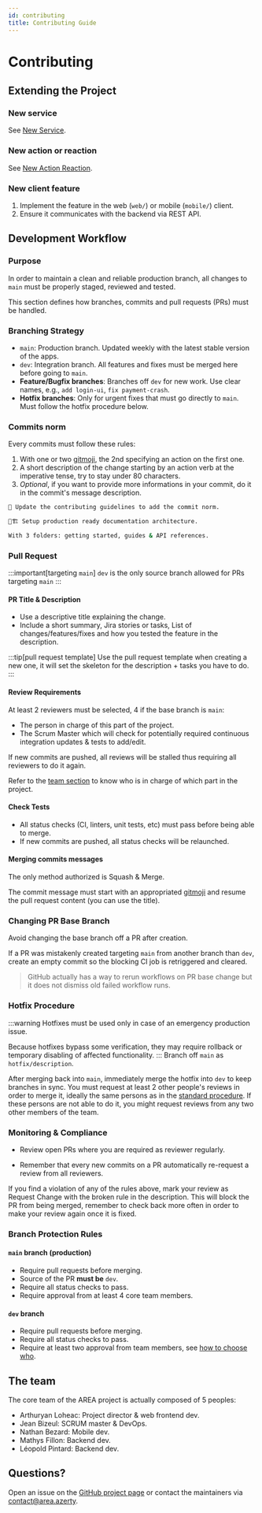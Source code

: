 ```yaml
---
id: contributing
title: Contributing Guide
---
```


# Contributing

## Extending the Project

### New service
See [New Service](/guide/new-service).

### New action or reaction
See [New Action Reaction](/guide/new-action-reaction).

### New client feature
1. Implement the feature in the web (`web/`) or mobile (`mobile/`) client.
2. Ensure it communicates with the backend via REST API.

## Development Workflow

### Purpose
In order to maintain a clean and reliable production branch, all changes to `main` must be properly staged, reviewed and tested.

This section defines how branches, commits and pull requests (PRs) must be handled.

### Branching Strategy
- `main`: Production branch. Updated weekly with the latest stable version of the apps.
- `dev`: Integration branch. All features and fixes must be merged here before going to `main`.
- **Feature/Bugfix branches**: Branches off `dev` for new work. Use clear names, e.g., `add login-ui`, `fix payment-crash`.
- **Hotfix branches**: Only for urgent fixes that must go directly to `main`. Must follow the hotfix procedure below.

### Commits norm

Every commits must follow these rules:
1. With one or two [gitmoji](https://gitmoji.dev/), the 2nd specifying an action on the first one.
2. A short description of the change starting by an action verb at the imperative tense, try to stay under 80 characters.
3. *Optional*, if you want to provide more informations in your commit, do it in the commit's message description.

```bash title="Simple example"
📝 Update the contributing guidelines to add the commit norm.
```

```bash title="Multiple gitmojis + description"
📝🏗️ Setup production ready documentation architecture.

With 3 folders: getting started, guides & API references.
```

### Pull Request

:::important[targeting `main`]
`dev` is the only source branch allowed for PRs targeting `main`
:::

#### PR Title & Description
- Use a descriptive title explaining the change.
- Include a short summary, Jira stories or tasks, List of changes/features/fixes and how you tested the feature in the description.

:::tip[pull request template]
Use the pull request template when creating a new one, it will set the skeleton for the description + tasks you have to do.
:::

#### Review Requirements
At least 2 reviewers must be selected, 4 if the base branch is `main`:
- The person in charge of this part of the project.
- The Scrum Master which will check for potentially required continuous integration updates & tests to add/edit.

If new commits are pushed, all reviews will be stalled thus requiring all reviewers to do it again.

Refer to the [team section](#the-team) to know who is in charge of which part in the project.

#### Check Tests
- All status checks (CI, linters, unit tests, etc) must pass before being able to merge.
- If new commits are pushed, all status checks will be relaunched.

#### Merging commits messages
The only method authorized is Squash & Merge.

The commit message must start with an appropriated [gitmoji](https://gitmoji.dev/) and resume the pull request content (you can use the title).

### Changing PR Base Branch
Avoid changing the base branch off a PR after creation.

If a PR was mistakenly created targeting `main` from another branch than `dev`, create an empty commit so the blocking CI job is retriggered and cleared.

> GitHub actually has a way to rerun workflows on PR base change but it does not dismiss old failed workflow runs.

### Hotfix Procedure
:::warning
Hotfixes must be used only in case of an emergency production issue.

Because hotfixes bypass some verification, they may require rollback or temporary disabling of affected functionality.
:::
Branch off `main` as `hotfix/description`.

After merging back into `main`, immediately merge the hotfix into `dev` to keep branches in sync.
You must request at least 2 other people's reviews in order to merge it, ideally the same persons as in the [standard procedure](#review-requirements).
If these persons are not able to do it, you might request reviews from any two other members of the team.

### Monitoring & Compliance
- Review open PRs where you are required as reviewer regularly.

- Remember that every new commits on a PR automatically re-request a review from all reviewers.

If you find a violation of any of the rules above, mark your review as Request Change with the broken rule in the description.
This will block the PR from being merged, remember to check back more often in order to make your review again once it is fixed.

### Branch Protection Rules

#### `main` branch (production)

- Require pull requests before merging.
- Source of the PR **must be** `dev`.
- Require all status checks to pass.
- Require approval from at least 4 core team members.

#### `dev` branch

- Require pull requests before merging.
- Require all status checks to pass.
- Require at least two approval from team members, see [how to choose who](#review-requirements).

## The team

The core team of the AREA project is actually composed of 5 peoples:
- Arthuryan Loheac: Project director & web frontend dev.
- Jean Bizeul: SCRUM master & DevOps.
- Nathan Bezard: Mobile dev.
- Mathys Fillon: Backend dev.
- Léopold Pintard: Backend dev.

## Questions?
Open an issue on the [GitHub project page](https://github.com/Five-Stacks/area/issues) or contact the maintainers via contact@area.azerty.
